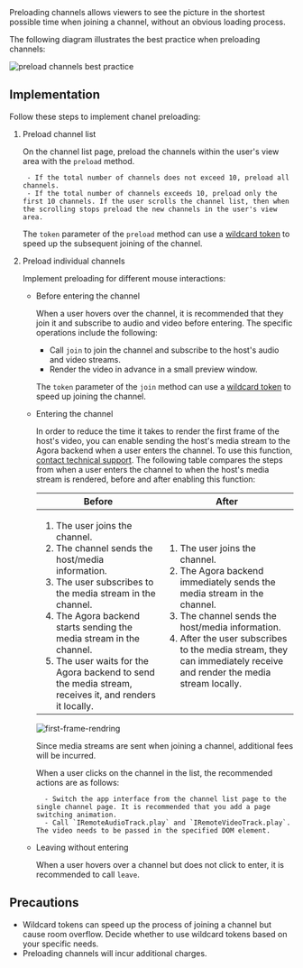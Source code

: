 
<PlatformWrapper platform="web">
Preloading channels allows viewers to see the picture in the shortest possible time when joining a channel, without an obvious loading process.

The following diagram illustrates the best practice when preloading channels:

![preload channels best practice](/images/video-sdk/preload-channels-best-practice.png)

## Implementation

Follow these steps to implement chanel preloading:

1. Preload channel list

    On the channel list page, preload the channels within the user's view area with the `preload` method.

        - If the total number of channels does not exceed 10, preload all channels.
        - If the total number of channels exceeds 10, preload only the first 10 channels. If the user scrolls the channel list, then when the scrolling stops preload the new channels in the user's view area.

    The `token` parameter of the `preload` method can use a [wildcard token](../get-started/authentication-workflow#generate-wildcard-tokens) to speed up the subsequent joining of the channel.

1. Preload individual channels

    Implement preloading for different mouse interactions:

    - Before entering the channel

        When a user hovers over the channel, it is recommended that they join it and subscribe to audio and video before entering. The specific operations include the following:

        - Call `join` to join the channel and subscribe to the host's audio and video streams.
        - Render the video in advance in a small preview window.

        The `token` parameter of the `join` method can use a [wildcard token](../get-started/authentication-workflow#generate-wildcard-tokens) to speed up joining the channel.

    - Entering the channel

        In order to reduce the time it takes to render the first frame of the host's video, you can enable sending the host's media stream to the Agora backend when a user enters the channel. To use this function, [contact technical support](mailto:support@agora.io). The following table compares the steps from when a user enters the channel to when the host's media stream is rendered, before and after enabling this function:

        | Before | After |
        |---|---|
        |<ol><li>The user joins the channel.</li><li>The channel sends the host/media information.</li><li>The user subscribes to the media stream in the channel.</li><li>The Agora backend starts sending the media stream in the channel.</li><li>The user waits for the Agora backend to send the media stream, receives it, and renders it locally.</li></ol>|<ol><li>The user joins the channel.</li><li>The Agora backend immediately sends the media stream in the channel.</li><li>The channel sends the host/media information.</li><li>After the user subscribes to the media stream, they can immediately receive and render the media stream locally.</li></ol>|

        ![first-frame-rendring](/images/video-sdk/first-frame-rendering.png)

        <Admonition type="info" title="Note">Since media streams are sent when joining a channel, additional fees will be incurred.</Admonition>

        When a user clicks on the channel in the list, the recommended actions are as follows:

            - Switch the app interface from the channel list page to the single channel page. It is recommended that you add a page switching animation.
            - Call `IRemoteAudioTrack.play` and `IRemoteVideoTrack.play`. The video needs to be passed in the specified DOM element.

    - Leaving without entering

        When a user hovers over a channel but does not click to enter, it is recommended to call `leave`.

## Precautions

- Wildcard tokens can speed up the process of joining a channel but cause room overflow. Decide whether to use wildcard tokens based on your specific needs.
- Preloading channels will incur additional charges.

</PlatformWrapper>

<PlatformWrapper notAllowed="web">
<NotAvailable />
</PlatformWrapper>


